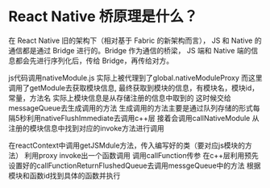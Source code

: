 # React Native 桥原理是什么？
在 React Native 旧的架构下（相对基于 Fabric 的新架构而言），
JS 和 Native 的通信都是通过 Bridge 进行的。Bridge 作为通信的桥梁，
JS 端和 Native 端的信息都会先进行序列化后，传给 Bridge，再传给对方。

js代码调用nativeModule.js
实际上被代理到了global.nativeModuleProxy
而这里调用了getModule去获取模块信息, 最终获取到模块的信息，有模块名，模块id，常量，方法名
实际上模块信息是从存储注册的信息中取到的
这时候交给messageQueue去生成调用的方法
生成调用的方法主要是通过队列存储的形式每隔5秒利用nativeFlushImmediate去调用c++层
接着会调用callNativeModule
从注册的模块信息中找到对应的invoke方法进行调用

在reactContext中调用getJSMdule方法，传入编写好的类（要对应js模块的方法）
利用proxy invoke出一个函数调用
调用callFunction传参
在c++层利用预先设置好的callFunctionReturnFlushedQueue去调用messgeQueue中的方法
根据模块和函数id找到具体的函数并执行
